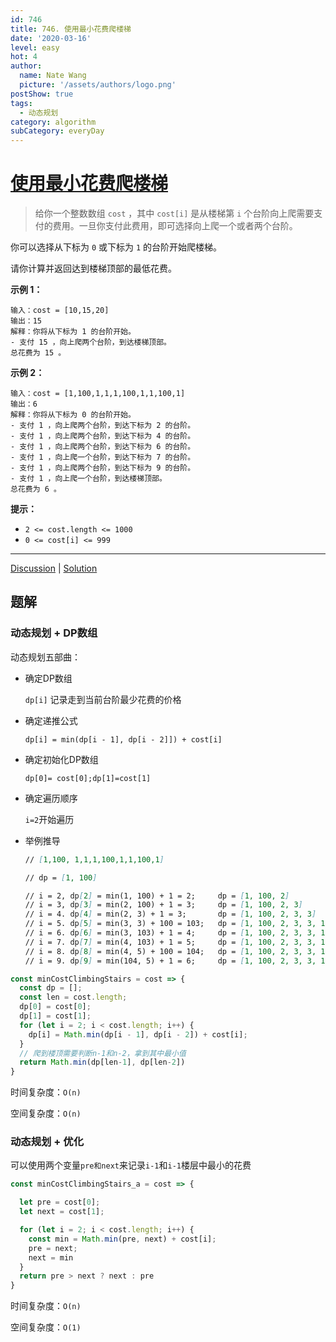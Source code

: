 ```yaml
---
id: 746
title: 746. 使用最小花费爬楼梯
date: '2020-03-16'
level: easy
hot: 4
author:
  name: Nate Wang
  picture: '/assets/authors/logo.png'
postShow: true
tags:
  - 动态规划
category: algorithm
subCategory: everyDay
---
```







# [使用最小花费爬楼梯](https://leetcode-cn.com/problems/min-cost-climbing-stairs/description/)

>给你一个整数数组 `cost` ，其中 `cost[i]` 是从楼梯第 `i` 个台阶向上爬需要支付的费用。一旦你支付此费用，即可选择向上爬一个或者两个台阶。

你可以选择从下标为 `0` 或下标为 `1` 的台阶开始爬楼梯。

请你计算并返回达到楼梯顶部的最低花费。

**示例 1：**

```
输入：cost = [10,15,20]
输出：15
解释：你将从下标为 1 的台阶开始。
- 支付 15 ，向上爬两个台阶，到达楼梯顶部。
总花费为 15 。
```

**示例 2：**

```
输入：cost = [1,100,1,1,1,100,1,1,100,1]
输出：6
解释：你将从下标为 0 的台阶开始。
- 支付 1 ，向上爬两个台阶，到达下标为 2 的台阶。
- 支付 1 ，向上爬两个台阶，到达下标为 4 的台阶。
- 支付 1 ，向上爬两个台阶，到达下标为 6 的台阶。
- 支付 1 ，向上爬一个台阶，到达下标为 7 的台阶。
- 支付 1 ，向上爬两个台阶，到达下标为 9 的台阶。
- 支付 1 ，向上爬一个台阶，到达楼梯顶部。
总花费为 6 。
```

**提示：**

- `2 <= cost.length <= 1000`
- `0 <= cost[i] <= 999`

------

[Discussion](https://leetcode-cn.com/problems/min-cost-climbing-stairs/comments/) | [Solution](https://leetcode-cn.com/problems/min-cost-climbing-stairs/solution/)

## 题解

### 动态规划 + DP数组

动态规划五部曲：

- 确定DP数组

  `dp[i]` 记录走到当前台阶最少花费的价格

- 确定递推公式

  `dp[i] = min(dp[i - 1], dp[i - 2]]) + cost[i]`

- 确定初始化DP数组

  `dp[0]= cost[0];dp[1]=cost[1]`

- 确定遍历顺序

  `i=2`开始遍历

- 举例推导

  ```markdown
  // [1,100, 1,1,1,100,1,1,100,1]
  
  // dp = [1, 100]
  
  // i = 2, dp[2] = min(1, 100) + 1 = 2;     dp = [1, 100, 2]
  // i = 3, dp[3] = min(2, 100) + 1 = 3;     dp = [1, 100, 2, 3]
  // i = 4. dp[4] = min(2, 3) + 1 = 3;       dp = [1, 100, 2, 3, 3]
  // i = 5. dp[5] = min(3, 3) + 100 = 103;   dp = [1, 100, 2, 3, 3, 103]
  // i = 6. dp[6] = min(3, 103) + 1 = 4;     dp = [1, 100, 2, 3, 3, 103, 4]
  // i = 7. dp[7] = min(4, 103) + 1 = 5;     dp = [1, 100, 2, 3, 3, 103, 4, 5]
  // i = 8. dp[8] = min(4, 5) + 100 = 104;   dp = [1, 100, 2, 3, 3, 103, 4, 5, 104]
  // i = 9. dp[9] = min(104, 5) + 1 = 6;     dp = [1, 100, 2, 3, 3, 103, 4, 5, 104, 6]
  ```



```js
const minCostClimbingStairs = cost => {
  const dp = [];
  const len = cost.length;
  dp[0] = cost[0];
  dp[1] = cost[1];
  for (let i = 2; i < cost.length; i++) {
    dp[i] = Math.min(dp[i - 1], dp[i - 2]) + cost[i];
  }
  // 爬到楼顶需要判断n-1和n-2，拿到其中最小值
  return Math.min(dp[len-1], dp[len-2])
}
```

时间复杂度：`O(n)`

空间复杂度：`O(n)`

### 动态规划 + 优化

可以使用两个变量`pre和next`来记录`i-1`和`i-1`楼层中最小的花费

```js
const minCostClimbingStairs_a = cost => {

  let pre = cost[0];
  let next = cost[1];

  for (let i = 2; i < cost.length; i++) {
    const min = Math.min(pre, next) + cost[i];
    pre = next;
    next = min
  }
  return pre > next ? next : pre
}
```

时间复杂度：`O(n)`

空间复杂度：`O(1)`